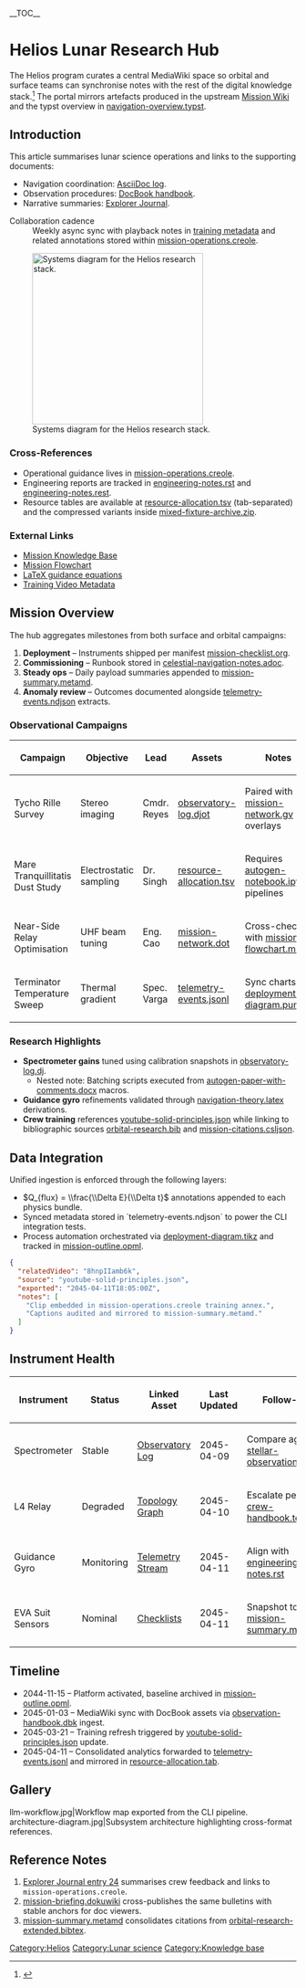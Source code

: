 {{Infobox mission
| name           = Helios Lunar Research Hub
| designation    = HL-4 Research Platform
| established    = 2044-11-15
| lead_scientist = Dr. Lian Ortiz
| status         = Active
| latest_log     = [[telemetry-events.jsonl|Telemetry Snapshot]]
}}
__TOC__

= Helios Lunar Research Hub =

The Helios program curates a central MediaWiki space so orbital and surface teams can synchronise notes with the rest of the digital knowledge stack.<ref name="mission-summary">{{cite web |url=mission-summary.metamd |title=Mission Summary (MetaMarkdown) |access-date=2045-04-12}}</ref> The portal mirrors artefacts produced in the upstream [[mission-wiki.wiki|Mission Wiki]] and the typst overview in [[navigation-overview.typst]].

== Introduction ==
This article summarises lunar science operations and links to the supporting documents:
* Navigation coordination: [[celestial-navigation-notes.adoc|AsciiDoc log]].
* Observation procedures: [[observation-handbook.dbk|DocBook handbook]].
* Narrative summaries: [[explorer-journal.fb2|Explorer Journal]].

; Collaboration cadence
: Weekly async sync with playback notes in [[youtube-solid-principles.json|training metadata]] and related annotations stored within [[mission-operations.creole]].

[[File:architecture-diagram.jpg|thumb|right|300px|Systems diagram for the Helios research stack.]]

=== Cross-References ===
* Operational guidance lives in [[mission-operations.creole]].
* Engineering reports are tracked in [[engineering-notes.rst]] and [[engineering-notes.rest]].
* Resource tables are available at [[resource-allocation.tsv]] (tab-separated) and the compressed variants inside [[mixed-fixture-archive.zip]].

=== External Links ===
* [[mission-wiki.wiki|Mission Knowledge Base]]
* [[mission-flowchart.mermaid|Mission Flowchart]]
* [[navigation-theory.tex|LaTeX guidance equations]]
* [[youtube-solid-principles.json|Training Video Metadata]]

== Mission Overview ==
The hub aggregates milestones from both surface and orbital campaigns:
# '''Deployment''' &ndash; Instruments shipped per manifest [[mission-checklist.org]].
# '''Commissioning''' &ndash; Runbook stored in [[celestial-navigation-notes.adoc]].
# '''Steady ops''' &ndash; Daily payload summaries appended to [[mission-summary.metamd]].
# '''Anomaly review''' &ndash; Outcomes documented alongside [[telemetry-events.ndjson]] extracts.

=== Observational Campaigns ===
{| class="wikitable sortable"
! Campaign !! Objective !! Lead !! Assets !! Notes
|-
| Tycho Rille Survey || Stereo imaging || Cmdr. Reyes || [[observatory-log.djot]] || Paired with [[mission-network.gv]] overlays
|-
| Mare Tranquillitatis Dust Study || Electrostatic sampling || Dr. Singh || [[resource-allocation.tsv]] || Requires [[autogen-notebook.ipynb]] pipelines
|-
| Near-Side Relay Optimisation || UHF beam tuning || Eng. Cao || [[mission-network.dot]] || Cross-check with [[mission-flowchart.mmd]]
|-
| Terminator Temperature Sweep || Thermal gradient || Spec. Varga || [[telemetry-events.jsonl]] || Sync charts to [[deployment-diagram.puml]]
|}

=== Research Highlights ===
* '''Spectrometer gains''' tuned using calibration snapshots in [[observatory-log.dj]].
** Nested note: Batching scripts executed from [[autogen-paper-with-comments.docx]] macros.
* '''Guidance gyro''' refinements validated through [[navigation-theory.latex]] derivations.
* '''Crew training''' references [[youtube-solid-principles.json]] while linking to bibliographic sources [[orbital-research.bib]] and [[mission-citations.csljson]].

== Data Integration ==
{{Quote box
 |quote = ''"Every Helios data product must have a Markdown, MediaWiki, or MetaMarkdown representation to ensure parity across converters."''<ref>{{cite book |title=Converter Manifesto |publisher=Managed Code |year=2043}}</ref>
 |author = Principal Engineer Harper
 |source = Converter Guidelines
}}
Unified ingestion is enforced through the following layers:
* <math>Q_{flux} = \\frac{\\Delta E}{\\Delta t}</math> annotations appended to each physics bundle.
* Synced metadata stored in `telemetry-events.ndjson` to power the CLI integration tests.
* Process automation orchestrated via [[deployment-diagram.tikz]] and tracked in [[mission-outline.opml]].

{{Notice|text=For every fixture under ``tests/MarkItDown.Tests/TestFiles``, a corresponding assertion must exist in the .NET suite. No orphaned files are allowed.}}

<syntaxhighlight lang="json">
{
  "relatedVideo": "8hnpIIamb6k",
  "source": "youtube-solid-principles.json",
  "exported": "2045-04-11T18:05:00Z",
  "notes": [
    "Clip embedded in mission-operations.creole training annex.",
    "Captions audited and mirrored to mission-summary.metamd."
  ]
}
</syntaxhighlight>

== Instrument Health ==
{| class="wikitable mw-collapsible"
! Instrument !! Status !! Linked Asset !! Last Updated !! Follow-up
|-
| Spectrometer || Stable || [[observatory-log.dj|Observatory Log]] || 2045-04-09 || Compare against [[stellar-observation.jats]]
|-
| L4 Relay || Degraded || [[mission-network.gv|Topology Graph]] || 2045-04-10 || Escalate per [[crew-handbook.textile]]
|-
| Guidance Gyro || Monitoring || [[telemetry-events.jsonl|Telemetry Stream]] || 2045-04-11 || Align with [[engineering-notes.rst]]
|-
| EVA Suit Sensors || Nominal || [[mission-checklist.org|Checklists]] || 2045-04-11 || Snapshot to [[mission-summary.metamd]]
|}

== Timeline ==
* 2044-11-15 &ndash; Platform activated, baseline archived in [[mission-outline.opml]].
* 2045-01-03 &ndash; MediaWiki sync with DocBook assets via [[observation-handbook.dbk]] ingest.
* 2045-03-21 &ndash; Training refresh triggered by [[youtube-solid-principles.json]] update.
* 2045-04-11 &ndash; Consolidated analytics forwarded to [[telemetry-events.jsonl]] and mirrored in [[resource-allocation.tab]].

== Gallery ==
<gallery widths="240" heights="160">
llm-workflow.jpg|Workflow map exported from the CLI pipeline.
architecture-diagram.jpg|Subsystem architecture highlighting cross-format references.
</gallery>

== Reference Notes ==
# [[explorer-journal.fb2|Explorer Journal entry 24]] summarises crew feedback and links to <code>mission-operations.creole</code>.
# [[mission-briefing.dokuwiki]] cross-publishes the same bulletins with stable anchors for doc viewers.
# [[mission-summary.metamd]] consolidates citations from [[orbital-research-extended.bibtex]].

<references/>

[[Category:Helios]]
[[Category:Lunar science]]
[[Category:Knowledge base]]
